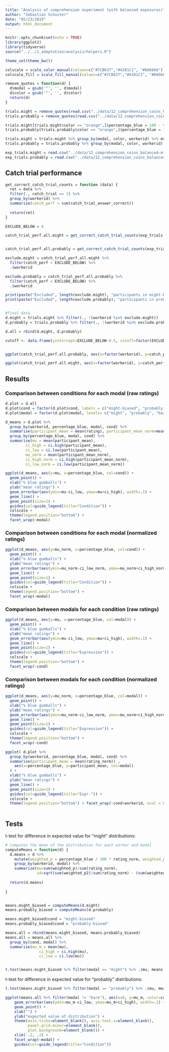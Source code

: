 ```yaml
---
title: "Analysis of comprehension experiment (with balanced exposures)"
author: "Sebastian Schuster"
date: "05/23/2019"
output: html_document
---
```


```r
knitr::opts_chunk$set(echo = TRUE)
library(ggplot2)
library(tidyverse)
source("../../1_adaptation/analysis/helpers.R")

theme_set(theme_bw())

colscale = scale_color_manual(values=c("#7CB637","#4381C1", "#666666")) 
colscale_fill = scale_fill_manual(values=c("#7CB637","#4381C1", "#666666"))

```

```r
remove_quotes = function(d) {
  d$modal = gsub('"', '', d$modal)
  d$color = gsub('"', '', d$color)
  return(d)
}
```

```r

trials.might = remove_quotes(read.csv("../data/12_comprehension_coins_balanced-might-trials.csv"))
trials.probably = remove_quotes(read.csv("../data/12_comprehension_coins_balanced-probably-trials.csv"))

trials.might[trials.might$color == "orange",]$percentage_blue = 100 - trials.might[trials.might$color == "orange",]$percentage_blue
trials.probably[trials.probably$color == "orange",]$percentage_blue = 100 - trials.probably[trials.probably$color == "orange",]$percentage_blue

trials.might = trials.might %>% group_by(modal, color, workerid) %>% mutate(rating_norm = rating / sum(rating), cond = "might") %>% ungroup()
trials.probably = trials.probably %>% group_by(modal, color, workerid) %>% mutate(rating_norm = rating / sum(rating),  cond = "probably") %>% ungroup()

exp_trials.might = read.csv("../data/12_comprehension_coins_balanced-might-exp_trials.csv")
exp_trials.probably = read.csv("../data/12_comprehension_coins_balanced-probably-exp_trials.csv")

```

## Catch trial performance

```r

get_correct_catch_trial_counts = function (data) {
  ret = data %>% 
  filter(., catch_trial == 1) %>%
  group_by(workerid) %>%
  summarise(catch_perf = sum(catch_trial_answer_correct))
  
  return(ret)
}

EXCLUDE_BELOW = 4

catch_trial_perf.all.might = get_correct_catch_trial_counts(exp_trials.might)


catch_trial_perf.all.probably = get_correct_catch_trial_counts(exp_trials.probably)

exclude.might = catch_trial_perf.all.might %>%
  filter(catch_perf < EXCLUDE_BELOW) %>%
  .$workerid

exclude.probably = catch_trial_perf.all.probably %>%
  filter(catch_perf < EXCLUDE_BELOW) %>%
  .$workerid

print(paste("Excluded", length(exclude.might), "participants in might-biased condition."))
print(paste("Excluded", length(exclude.probably), "participants in probably-biased condition."))


#final data
d.might = trials.might %>% filter(., !(workerid %in% exclude.might))
d.probably = trials.probably %>% filter(., !(workerid %in% exclude.probably))

d.all = rbind(d.might, d.probably)


```

```r

cutoff <- data.frame(yintercept=EXCLUDE_BELOW-0.5, cutoff=factor(EXCLUDE_BELOW-0.5))


ggplot(catch_trial_perf.all.probably, aes(x=factor(workerid), y=catch_perf)) + geom_bar(stat = "identity") + ggtitle("Catch trial performace in probably-biased cond.") + xlab ("participant") + ylab("correct responses") + geom_hline(aes(yintercept=yintercept, linetype=cutoff, color="red"), data=cutoff) + theme(legend.position="none")

```

```r

ggplot(catch_trial_perf.all.might, aes(x=factor(workerid), y=catch_perf)) + geom_bar(stat = "identity") + ggtitle("Catch trial performace in might-biased cond.") + xlab ("participant") + ylab("correct responses") + geom_hline(aes(yintercept=yintercept, linetype=cutoff, color="red"), data=cutoff) + theme(legend.position="none")
```

## Results

### Comparison between conditions for each modal (raw ratings)

```r

d.plot = d.all
d.plot$cond = factor(d.plot$cond, labels = c("might-biased", "probably-biased"), levels=c("might", "probably"))
d.plot$modal = factor(d.plot$modal, levels= c("might", "probably", "bare"), ordered = T)

d_means = d.plot %>%
  group_by(workerid, percentage_blue, modal, cond) %>% 
  summarise(participant_mean = mean(rating), participant_mean_norm=mean(rating_norm)) %>%
  group_by(percentage_blue, modal, cond) %>%
  summarise(mu = mean(participant_mean),
         ci_high = ci.high(participant_mean), 
         ci_low = ci.low(participant_mean),
         mu_norm = mean(participant_mean_norm),
         ci_high_norm = ci.high(participant_mean_norm),
         ci_low_norm = ci.low(participant_mean_norm))

ggplot(d_means, aes(y=mu, x=percentage_blue, col=cond)) + 
  geom_point() + 
  xlab("% blue gumballs") +
  ylab("mean ratings") +
  geom_errorbar(aes(ymin=mu-ci_low, ymax=mu+ci_high), width=.1) +
  geom_line() +
  geom_point(size=1) +
  guides(col=guide_legend(title="Condition")) +
  colscale +
  theme(legend.position="bottom") +
  facet_wrap(~modal)

```

### Comparison between conditions for each modal (normalized ratings)

```r
ggplot(d_means, aes(y=mu_norm, x=percentage_blue, col=cond)) + 
  geom_point() + 
  xlab("% blue gumballs") +
  ylab("mean ratings") +
  geom_errorbar(aes(ymin=mu_norm-ci_low_norm, ymax=mu_norm+ci_high_norm), width=.1) +
  geom_line() +
  geom_point(size=1) +
  guides(col=guide_legend(title="Condition")) +
  colscale +
  theme(legend.position="bottom") +
  facet_wrap(~modal)

```

### Comparison between modals for each condition (raw ratings)

```r

ggplot(d_means, aes(y=mu, x=percentage_blue, col=modal)) + 
  geom_point() + 
  xlab("% blue gumballs") +
  ylab("mean ratings") +
  geom_errorbar(aes(ymin=mu-ci_low, ymax=mu+ci_high), width=.1) +
  geom_line() +
  geom_point(size=1) +
  guides(col=guide_legend(title="Expression")) +
  colscale +
  theme(legend.position="bottom") +
  facet_wrap(~cond)

```


### Comparison between modals for each condition (normalized ratings)


```r


ggplot(d_means, aes(y=mu_norm, x=percentage_blue, col=modal)) + 
  geom_point() + 
  xlab("% blue gumballs") +
  ylab("mean ratings") +
  geom_errorbar(aes(ymin=mu_norm-ci_low_norm, ymax=mu_norm+ci_high_norm), width=.1) +
  geom_line() +
  geom_point(size=1) +
  guides(col=guide_legend(title="Expression")) +
  colscale +
  theme(legend.position="bottom") +
  facet_wrap(~cond)


```

```r
ggplot( d.plot %>%
  group_by(workerid, percentage_blue, modal, cond) %>% 
  summarise(participant_mean = mean(rating_norm)) , 
    aes(x=percentage_blue, y=participant_mean, col=modal)
  ) + 
  xlab("% blue gumballs") +
  ylab("mean ratings") +
  geom_line() +
  geom_point(size=1) +
  guides(col=guide_legend(title="Expr.")) +
  colscale +
  theme(legend.position="bottom") + facet_wrap(~cond+workerid, ncol = 8)
 


```

## Tests

t-test for difference in expected value for "might" distributions:


```r

# computes the mean of the distribution for each worker and modal
computeMeans = function(d) {
  d.means = d %>% 
    mutate(weighted_p = percentage_blue / 100 * rating_norm, weighted_p2 =  (percentage_blue / 100)^2 * rating_norm) %>% 
    group_by(workerid, modal) %>% 
    summarize(mu=sum(weighted_p)/sum(rating_norm), 
              sd=sqrt(sum(weighted_p2)/sum(rating_norm) - (sum(weighted_p)/sum(rating_norm))^2))
    
  return(d.means)
  
}


means.might_biased = computeMeans(d.might)
means.probably_biased = computeMeans(d.probably)

means.might_biased$cond = "might-biased"
means.probably_biased$cond = "probably-biased"

means.all = rbind(means.might_biased, means.probably_biased)
means.all = means.all %>% 
  group_by(cond, modal) %>% 
  summarise(mu_m = mean(mu), 
               ci_high = ci.high(mu), 
               ci_low = ci.low(mu))


t.test(means.might_biased %>% filter(modal == "might") %>% .$mu, means.probably_biased %>% filter(modal == "might") %>% .$mu, var.equal = TRUE)

```

t-test for difference in expected value for "probably" distributions:

```r
t.test(means.might_biased %>% filter(modal == "probably") %>% .$mu, means.probably_biased %>% filter(modal == "probably") %>% .$mu, var.equal = TRUE)

ggplot(means.all %>% filter(modal != "bare"), aes(x=0, y=mu_m, color=cond)) +
    geom_errorbar(aes(ymin=mu_m-ci_low, ymax=mu_m+ci_high), width=.1) +
    geom_point() +
    xlab("") +
    ylab("expected value of distribution") +
    theme(axis.ticks=element_blank(), axis.text.x=element_blank(),
          panel.grid.minor=element_blank(), 
          plot.background=element_blank()) +
    xlim(-.2, .2) +
    facet_wrap(~modal) +
    guides(col=guide_legend(title="Condition"))


```

  
